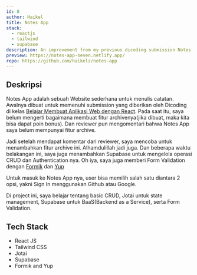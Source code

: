 ```yaml
---
id: 8
author: Haikel
title: Notes App
stack:
  - reactjs
  - tailwind
  - supabase
description: An improvement from my previous dicoding submission Notes App
preview: https://notes-app-seven.netlify.app/
repo: https://github.com/haikelz/notes-app
---
```


<LightboxImage
  src="https://ik.imagekit.io/haikelz/works/dicoding-react-dasar-submission.png?updatedAt=1678570939065"
  alt="Dicoding react dasar submission"
/>

## Deskripsi

Notes App adalah sebuah Website sederhana untuk menulis catatan. Awalnya dibuat untuk memenuhi submission yang diberikan oleh Dicoding di kelas [Belajar Membuat Aplikasi Web dengan React](https://www.dicoding.com/academies/403). Pada saat itu, saya belum mengerti bagaimana membuat fitur archivenya(jika dibuat, maka kita bisa dapat poin bonus). Dan reviewer pun mengomentari bahwa Notes App saya belum mempunyai fitur archive.

Jadi setelah mendapat komentar dari reviewer, saya mencoba untuk menambahkan fitur archive ini. Alhamdulillah jadi juga. Dan beberapa waktu belakangan ini, saya juga menambahkan Supabase untuk mengelola operasi CRUD dan Authentication nya. Oh iya, saya juga memberi Form Validation dengan [Formik](https://formik.org/) dan [Yup](https://github.com/jquense/yup)

Untuk masuk ke Notes App nya, user bisa memilih salah satu diantara 2 opsi, yakni Sign In menggunakan Github atau Google.

Di project ini, saya belajar tentang basic CRUD, Jotai untuk state management, Supabase untuk BaaS(Backend as a Service), serta Form Validation.

## Tech Stack

- React JS
- Tailwind CSS
- Jotai
- Supabase
- Formik and Yup
